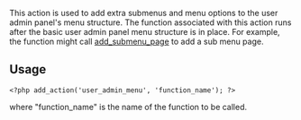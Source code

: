 This action is used to add extra submenus and menu options to the user admin panel's menu structure. The function associated with this action runs after the basic user admin panel menu structure is in place. For example, the function might call [[Function_Reference/add_submenu_page|add_submenu_page]] to add a sub menu page.

== Usage ==

<pre><?php add_action('user_admin_menu', 'function_name'); ?></pre>

where "function_name" is the name of the function to be called.
